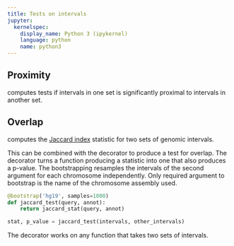 ```yaml
---
title: Tests on intervals
jupyter:
  kernelspec:
    display_name: Python 3 (ipykernel)
    language: python
    name: python3
---
```


## Proximity

[](`~genominterv.proximity_test`) computes tests if intervals in one set is significantly
proximal to intervals in another set.


## Overlap

[](`~genominterv.jaccard_stat`) computes the [Jaccard index](https://en.wikipedia.org/wiki/Jaccard_index)
statistic for two sets of genomic intervals.


This can be combined with the [](`~genominterv.bootstrap`) decorator to produce a test for overlap. The decorator turns a function producing
a statistic into one that also produces a p-value. The bootstrapping resamples
the intervals of the second argument for each chromosome independently. Only
required argument to bootstrap is the name of the chromosome assembly used.

```python
@bootstrap('hg19', samples=1000)
def jaccard_test(query, annot):
    return jaccard_stat(query, annot)

stat, p_value = jaccard_test(intervals, other_intervals)
```

The decorator works on any function that takes two sets of intervals.

